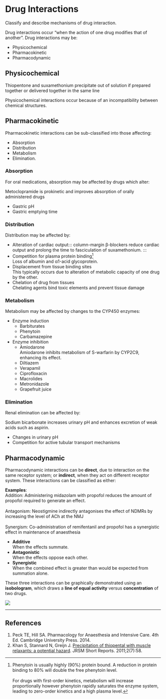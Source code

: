 # Drug Interactions

:::dual
Classify and describe mechanisms of drug interaction.
:::

Drug interactions occur "when the action of one drug modifies that of another". Drug interactions may be:

* Physicochemical
* Pharmacokinetic
* Pharmacodynamic

## Physicochemical

::: column-margin
Thiopentone and suxamethonium precipitate out of solution if prepared together or delivered together in the same line
:::

Physicochemical interactions occur because of an incompatibility between chemical structures.

## Pharmacokinetic

Pharmacokinetic interactions can be sub-classified into those affecting:

* Absorption
* Distribution
* Metabolism
* Elimination.

### Absorption

For oral medications, absorption may be affected by drugs which alter:

::: column-margin
Metoclopramide is prokinetic and improves absorption of orally administered drugs
:::

* Gastric pH
* Gastric emptying time

### Distribution

Distribution may be affected by:

* Alteration of cardiac output::: column-margin
β-blockers reduce cardiac output and prolong the time to fasciculation of suxamethonium.
:::
* Competition for plasma protein binding^[Phenytoin is usually highly (90%) protein bound. A reduction in protein binding to 80% will double the free phenytoin level.\
\
For drugs with first-order kinetics, metabolism will increase proportionally however phenytoin rapidly saturates the enzyme system, leading to zero-order kinetics and a high plasma level.]\
Loss of albumin and α1-acid glycoprotein.
* Displacement from tissue binding sites\
This typically occurs due to alteration of metabolic capacity of one drug by the other.
* Chelation of drug from tissues\
Chelating agents bind toxic elements and prevent tissue damage

### Metabolism

Metabolism may be affected by changes to the CYP450 enzymes:

* Enzyme induction
    * Barbiturates
    * Phenytoin
    * Carbamazepine
* Enzyme inhibition
    * Amiodarone\
    Amiodarone inhibits metabolism of S-warfarin by CYP2C9, enhancing its effect.
    * Diltiazem
    * Verapamil
    * Ciprofloxacin
    * Macrolides
    * Metronidazole
    * Grapefruit juice


### Elimination

Renal elimination can be affected by:

::: column-margin
Sodium bicarbonate increases urinary pH and enhances excretion of weak acids such as aspirin.
:::

* Changes in urinary pH
* Competition for active tubular transport mechanisms


## Pharmacodynamic

Pharmacodynamic interactions can be **direct**, due to interaction on the same receptor system; or **indirect**, when they act on different receptor system. These interactions can be classified as either:

::: column-margin
**Examples**:\
Addition: Administering midazolam with propofol reduces the amount of propofol required to generate an effect.\
\
Antagonism: Neostigmine indirectly antagonises the effect of NDMRs by increasing the level of ACh at the NMJ\
\
Synergism: Co-administration of remifentanil and propofol has a synergistic effect in maintenance of anaesthesia
:::

* **Additive**\
When the effects summate.
* **Antagonistic**\
When the effects oppose each other.
* **Synergistic**\
When the combined effect is greater than would be expected from summation alone.

These three interactions can be graphically demonstrated using an **isobologram**, which draws a **line of equal activity** versus **concentration** of two drugs.

<img src="/resources/isobologram.svg">


---

## References

1. Peck TE, Hill SA. Pharmacology for Anaesthesia and Intensive Care. 4th Ed. Cambridge University Press. 2014.\
2. Khan S, Stannard N, Greijn J. [Precipitation of thiopental with muscle relaxants: a potential hazard](http://www.ncbi.nlm.nih.gov/pmc/articles/PMC3147238/). JRSM Short Reports. 2011;2(7):58.